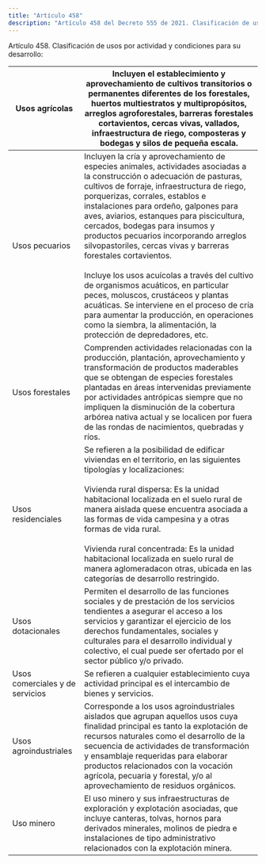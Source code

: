 ```yaml
---
title: "Artículo 458"
description: "Artículo 458 del Decreto 555 de 2021. Clasificación de usos por actividad y condiciones para su desarrollo:"
---
```


Artículo 458. Clasificación de usos por actividad y condiciones para su desarrollo:
 

| Usos agrícolas | Incluyen el establecimiento y aprovechamiento de cultivos transitorios o permanentes diferentes de los forestales, huertos multiestratos y multipropósitos, arreglos agroforestales, barreras forestales cortavientos, cercas vivas, vallados, infraestructura de riego, composteras y bodegas y silos de pequeña escala. |
| --- | --- |
| Usos pecuarios | Incluyen la cría y aprovechamiento de especies animales, actividades asociadas a la construcción o adecuación de pasturas, cultivos de forraje, infraestructura de riego, porquerizas, corrales, establos e instalaciones para ordeño, galpones para aves, aviarios, estanques para piscicultura, cercados, bodegas para insumos y productos pecuarios incorporando arreglos silvopastoriles, cercas vivas y barreras forestales cortavientos. <br>   <br> Incluye los usos acuícolas a través del cultivo de organismos acuáticos, en particular peces, moluscos, crustáceos y plantas acuáticas. Se interviene en el proceso de cría para aumentar la producción, en operaciones como la siembra, la alimentación, la protección de depredadores, etc. |
| Usos forestales | Comprenden actividades relacionadas con la producción, plantación, aprovechamiento y transformación de productos maderables que se obtengan de especies forestales plantadas en áreas intervenidas previamente por actividades antrópicas siempre que no impliquen la disminución de la cobertura arbórea nativa actual y se localicen por fuera de las rondas de nacimientos, quebradas y ríos. |
| Usos residenciales | Se refieren a la posibilidad de edificar viviendas en el territorio, en las siguientes tipologías y localizaciones: <br>   <br> Vivienda rural dispersa: Es la unidad habitacional localizada en el suelo rural de manera aislada quese encuentra asociada a las formas de vida campesina y a otras formas de vida rural. <br>   <br> Vivienda rural concentrada: Es la unidad habitacional localizada en suelo rural de manera aglomeradacon otras, ubicada en las categorías de desarrollo restringido. |
| Usos dotacionales | Permiten el desarrollo de las funciones sociales y de prestación de los servicios tendientes a asegurar el acceso a los servicios y garantizar el ejercicio de los derechos fundamentales, sociales y culturales para el desarrollo individual y colectivo, el cual puede ser ofertado por el sector público y/o privado. |
| Usos comerciales y de servicios | Se refieren a cualquier establecimiento cuya actividad principal es el intercambio de bienes y servicios. |
| Usos agroindustriales | Corresponde a los usos agroindustriales aislados que agrupan aquellos usos cuya finalidad principal es tanto la explotación de recursos naturales como el desarrollo de la secuencia de actividades de transformación y ensamblaje requeridas para elaborar productos relacionados con la vocación agrícola, pecuaria y forestal, y/o al aprovechamiento de residuos orgánicos. |
| Uso minero | El uso minero y sus infraestructuras de exploración y explotación asociadas, que incluye canteras, tolvas, hornos para derivados minerales, molinos de piedra e instalaciones de tipo administrativo relacionados con la explotación minera. |